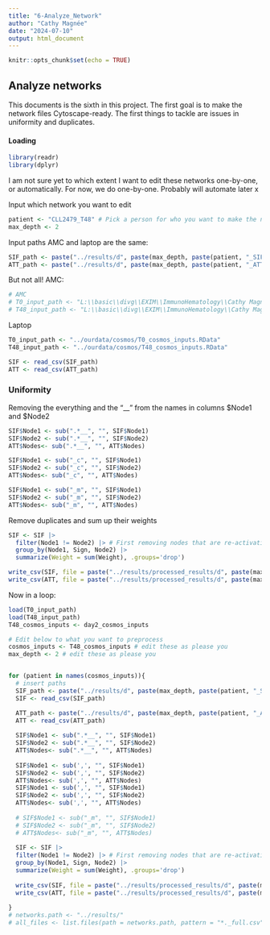 ```yaml
---
title: "6-Analyze_Network"
author: "Cathy Magnée"
date: "2024-07-10"
output: html_document
---
```


```r
knitr::opts_chunk$set(echo = TRUE)
```

## Analyze networks

This documents is the sixth in this project. The first goal is to make the network files Cytoscape-ready. The first things to tackle are issues in uniformity and duplicates.

#### Loading

```r
library(readr)
library(dplyr)
```

I am not sure yet to which extent I want to edit these networks one-by-one, or automatically. For now, we do one-by-one. Probably will automate later x

Input which network you want to edit
```r
patient <- "CLL2479_T48" # Pick a person for who you want to make the network
max_depth <- 2
```

Input paths AMC and laptop are the same:
```r
SIF_path <- paste("../results/d", paste(max_depth, paste(patient, "_SIF_full.csv", sep = ""), sep = ""), sep = "")
ATT_path <- paste("../results/d", paste(max_depth, paste(patient, "_ATT_full.csv",sep = ""), sep = ""), sep = "")
```
But not all! AMC:
```r
# AMC
# T0_input_path <- "L:\\basic\\divg\\EXIM\\ImmunoHematology\\Cathy Magnée\\Data\\CD3_HDvsCLL\\CosmosR\\T0_cosmos_inputs.RData"
# T48_input_path <- "L:\\basic\\divg\\EXIM\\ImmunoHematology\\Cathy Magnée\\Data\\CD3_HDvsCLL\\CosmosR\\T48_cosmos_inputs.RData"
```
Laptop
```r
T0_input_path <- "../ourdata/cosmos/T0_cosmos_inputs.RData"
T48_input_path <- "../ourdata/cosmos/T48_cosmos_inputs.RData"
```


```r
SIF <- read_csv(SIF_path)
ATT <- read_csv(ATT_path)
```
### Uniformity
Removing the everything and the "__" from the names in columns $Node1 and $Node2

```r
SIF$Node1 <- sub(".*__", "", SIF$Node1)
SIF$Node2 <- sub(".*__", "", SIF$Node2)
ATT$Nodes<- sub(".*__", "", ATT$Nodes)

SIF$Node1 <- sub("_c", "", SIF$Node1)
SIF$Node2 <- sub("_c", "", SIF$Node2)
ATT$Nodes<- sub("_c", "", ATT$Nodes)

SIF$Node1 <- sub("_m", "", SIF$Node1)
SIF$Node2 <- sub("_m", "", SIF$Node2)
ATT$Nodes<- sub("_m", "", ATT$Nodes)


```

Remove duplicates and sum up their weights
```r
SIF <- SIF |>
  filter(Node1 != Node2) |> # First removing nodes that are re-activating themselves
  group_by(Node1, Sign, Node2) |>
  summarize(Weight = sum(Weight), .groups='drop')

```

```r
write_csv(SIF, file = paste("../results/processed_results/d", paste(max_depth, paste(patient, "_SIF_full.csv", sep = ""), sep = ""), sep = ""))
write_csv(ATT, file = paste("../results/processed_results/d", paste(max_depth, paste(patient, "_ATT_full.csv",sep = ""), sep = ""), sep = ""))
```



Now in a loop:
```r

load(T0_input_path)
load(T48_input_path)
T48_cosmos_inputs <- day2_cosmos_inputs

# Edit below to what you want to preprocess
cosmos_inputs <- T48_cosmos_inputs # edit these as please you
max_depth <- 2 # edit these as please you


for (patient in names(cosmos_inputs)){
  # insert paths
  SIF_path <- paste("../results/d", paste(max_depth, paste(patient, "_SIF_full.csv", sep = ""), sep = ""), sep = "")
  SIF <- read_csv(SIF_path)

  ATT_path <- paste("../results/d", paste(max_depth, paste(patient, "_ATT_full.csv",sep = ""), sep = ""), sep = "")
  ATT <- read_csv(ATT_path)
  
  SIF$Node1 <- sub(".*__", "", SIF$Node1)
  SIF$Node2 <- sub(".*__", "", SIF$Node2)
  ATT$Nodes<- sub(".*__", "", ATT$Nodes)
  
  SIF$Node1 <- sub(',', "", SIF$Node1)
  SIF$Node2 <- sub(',', "", SIF$Node2)
  ATT$Nodes<- sub(',', "", ATT$Nodes)
  SIF$Node1 <- sub(',', "", SIF$Node1)
  SIF$Node2 <- sub(',', "", SIF$Node2)
  ATT$Nodes<- sub(',', "", ATT$Nodes)
  
  # SIF$Node1 <- sub("_m", "", SIF$Node1)
  # SIF$Node2 <- sub("_m", "", SIF$Node2)
  # ATT$Nodes<- sub("_m", "", ATT$Nodes)
  
  SIF <- SIF |>
  filter(Node1 != Node2) |> # First removing nodes that are re-activating themselves
  group_by(Node1, Sign, Node2) |>
  summarize(Weight = sum(Weight), .groups='drop')
  
  write_csv(SIF, file = paste("../results/processed_results/d", paste(max_depth, paste(patient, "_SIF_full.csv", sep = ""), sep = ""), sep = ""))
  write_csv(ATT, file = paste("../results/processed_results/d", paste(max_depth, paste(patient, "_ATT_full.csv",sep = ""), sep = ""), sep = ""))
  
}
# networks.path <- "../results/"
# all_files <- list.files(path = networks.path, pattern = "*._full.csv", full.names = TRUE)


```

